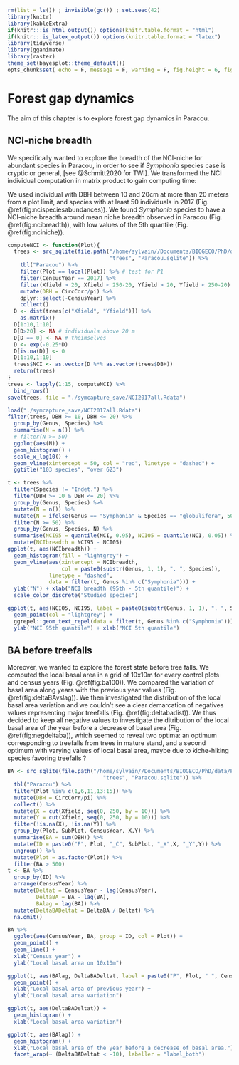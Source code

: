```r
rm(list = ls()) ; invisible(gc()) ; set.seed(42)
library(knitr)
library(kableExtra)
if(knitr:::is_html_output()) options(knitr.table.format = "html") 
if(knitr:::is_latex_output()) options(knitr.table.format = "latex") 
library(tidyverse)
library(gganimate)
library(raster)
theme_set(bayesplot::theme_default())
opts_chunk$set( echo = F, message = F, warning = F, fig.height = 6, fig.width = 8, cache = T, cache.lazy = F)
```

# Forest gap dynamics

The aim of this chapter is to explore forest gap dynamics in Paracou.

## NCI-niche breadth

We specifically wanted to explore the breadth of the NCI-niche for abundant species in Paracou,
in order to see if *Symphonia* species case is cryptic or general, [see @Schmitt2020 for TWI].
We transformed the NCI individual computation in matrix product to gain computing time:

\begin{equation} 
  nci_i = \sum _{j~|~d_{i,j}<20m} ^{J_i} dbh_j^2 e^{-\frac14.d_{i,j}}
  (\#eq:ncii)
\end{equation} 

\begin{equation} 
  NCI = DBH^2 e^{-\frac14.D}
  (\#eq:ncimatrix)
\end{equation} 

We used individual with DBH between 10 and 20cm at more than 20 meters from a plot limit, 
and species with at least 50 individuals in 2017 (Fig. \@ref(fig:ncispeciesabundances)).
We found *Symphonia* species to have a NCI-niche breadth around mean niche breadth observed in Paracou (Fig. \@ref(fig:ncibreadth)),
with low values of the 5th quantile (Fig. \@ref(fig:nciniche)).

```r
computeNCI <- function(Plot){
  trees <- src_sqlite(file.path("/home/sylvain//Documents/BIOGECO/PhD/data/Paracou/",
                                "trees", "Paracou.sqlite")) %>% 
    tbl("Paracou") %>% 
    filter(Plot == local(Plot)) %>% # test for P1
    filter(CensusYear == 2017) %>% 
    filter(Xfield > 20, Xfield < 250-20, Yfield > 20, Yfield < 250-20) %>% 
    mutate(DBH = CircCorr/pi) %>%
    dplyr::select(-CensusYear) %>% 
    collect()
  D <- dist(trees[c("Xfield", "Yfield")]) %>% 
    as.matrix()
  D[1:10,1:10]
  D[D>20] <- NA # individuals above 20 m
  D[D == 0] <- NA # theimselves
  D <- exp(-0.25*D)
  D[is.na(D)] <- 0
  D[1:10,1:10]
  trees$NCI <- as.vector(D %*% as.vector(trees$DBH))
  return(trees)
}
trees <- lapply(1:15, computeNCI) %>% 
  bind_rows()
save(trees, file = "./symcapture_save/NCI2017all.Rdata")
```

```r
load("./symcapture_save/NCI2017all.Rdata")
filter(trees, DBH >= 10, DBH <= 20) %>% 
  group_by(Genus, Species) %>% 
  summarise(N = n()) %>% 
  # filter(N >= 50)
  ggplot(aes(N)) + 
  geom_histogram() +
  scale_x_log10() +
  geom_vline(xintercept = 50, col = "red", linetype = "dashed") +
  ggtitle("103 species", "over 623")
```

```r
t <- trees %>% 
  filter(Species != "Indet.") %>% 
  filter(DBH >= 10 & DBH <= 20) %>% 
  group_by(Genus, Species) %>% 
  mutate(N = n()) %>%
  mutate(N = ifelse(Genus == "Symphonia" & Species == "globulifera", 50, N)) %>% 
  filter(N >= 50) %>%
  group_by(Genus, Species, N) %>% 
  summarise(NCI95 = quantile(NCI, 0.95), NCI05 = quantile(NCI, 0.05)) %>% 
  mutate(NCIbreadth = NCI95 - NCI05)
ggplot(t, aes(NCIbreadth)) + 
  geom_histogram(fill = "lightgrey") + 
  geom_vline(aes(xintercept = NCIbreadth,
                 col = paste0(substr(Genus, 1, 1), ". ", Species)),
             linetype = "dashed",
             data = filter(t, Genus %in% c("Symphonia"))) +
  ylab("N") + xlab("NCI breadth (95th - 5th quantile)") +
  scale_color_discrete("Studied species")
```

```r
ggplot(t, aes(NCI05, NCI95, label = paste0(substr(Genus, 1, 1), ". ", Species))) + 
  geom_point(col = "lightgrey") +
  ggrepel::geom_text_repel(data = filter(t, Genus %in% c("Symphonia"))) +
  ylab("NCI 95th quantile") + xlab("NCI 5th quantile")
```

## BA before treefalls

Moreover, we wanted to explore the forest state before tree falls.
We computed the local basal area in a grid of 10x10m for every control plots and census years (Fig. \@ref(fig:ba100)).
We compared the variation of basal area along years with the previous year values (Fig. \@ref(fig:deltaBAvslag)).
We then investigated the distribution of the local basal area variation and we couldn't see a clear demarcation of negatives values representing major treefalls (Fig. \@ref(fig:deltabadist)).
We thus decided to keep all negative values to investigate the ditribution of the local basal area of the year before a decrease of basal area (Fig. \@ref(fig:negdeltaba)), which seemed to reveal two optima: 
an optimum corresponding to treefalls from trees in mature stand, 
and a second optimum with varying values of local basal area, maybe due to kiche-hiking species favoring treefalls ?

```r
BA <- src_sqlite(file.path("/home/sylvain//Documents/BIOGECO/PhD/data/Paracou/",
                              "trees", "Paracou.sqlite")) %>% 
  tbl("Paracou") %>% 
  filter(Plot %in% c(1,6,11,13:15)) %>% 
  mutate(DBH = CircCorr/pi) %>% 
  collect() %>% 
  mutate(X = cut(Xfield, seq(0, 250, by = 10))) %>% 
  mutate(Y = cut(Xfield, seq(0, 250, by = 10))) %>% 
  filter(!is.na(X), !is.na(Y)) %>% 
  group_by(Plot, SubPlot, CensusYear, X,Y) %>% 
  summarise(BA = sum(DBH)) %>% 
  mutate(ID = paste0("P", Plot, "_C", SubPlot, "_X",X, "_Y",Y)) %>% 
  ungroup() %>% 
  mutate(Plot = as.factor(Plot)) %>% 
  filter(BA > 500)
t <- BA %>% 
  group_by(ID) %>% 
  arrange(CensusYear) %>% 
  mutate(Deltat = CensusYear - lag(CensusYear), 
         DeltaBA = BA - lag(BA),
         BAlag = lag(BA)) %>% 
  mutate(DeltaBADeltat = DeltaBA / Deltat) %>% 
  na.omit() 
```

```r
BA %>% 
  ggplot(aes(CensusYear, BA, group = ID, col = Plot)) +
  geom_point() +
  geom_line() +
  xlab("Census year") +
  ylab("Local basal area on 10x10m") 
```

```r
ggplot(t, aes(BAlag, DeltaBADeltat, label = paste0("P", Plot, " ", CensusYear))) + 
  geom_point() +
  xlab("Local basal area of previous year") +
  ylab("Local basal area variation") 
```

```r
ggplot(t, aes(DeltaBADeltat)) + 
  geom_histogram() +
  xlab("Local basal area variation") 
```

```r
ggplot(t, aes(BAlag)) +
  geom_histogram() +
  xlab("Local basal area of the year before a decrease of basal area.") +
  facet_wrap(~ (DeltaBADeltat < -10), labeller = "label_both")
```


